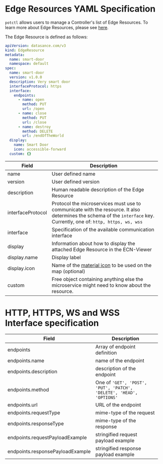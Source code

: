 # Edge Resources YAML Specification

`potctl` allows users to manage a Controller's list of Edge Resources. To learn more about Edge Resources,
please see [here](../agent-management/edge-resources).

The Edge Resource is defined as follows:

```yaml
apiVersion: datasance.com/v3
kind: EdgeResource
metadata:
  name: smart-door
  namespace: default
spec:
  name: smart-door
  version: v1.0.0
  description: Very smart door
  interfaceProtocol: https
  interface:
    endpoints:
      - name: open
        method: PUT
        url: /open
      - name: close
        method: PUT
        url: /close
      - name: destroy
        method: DELETE
        url: /endOfTheWorld
  display:
    name: Smart Door
    icon: accessible-forward
  custom: {}
```

| Field             | Description                                                                                                                                                           |
| ----------------- | --------------------------------------------------------------------------------------------------------------------------------------------------------------------- |
| name              | User defined name                                                                                                                                                     |
| version           | User defined version                                                                                                                                                  |
| description       | Human readable description of the Edge Resource                                                                                                                       |
| interfaceProtocol | Protocol the microservices must use to communicate with the resource. It also determines the schema of the `interface` key. Currently, one of: `http, https, ws, wss` |
| interface         | Specification of the available communication interface                                                                                                                |
| display           | Information about how to display the attached Edge Resource in the ECN-Viewer                                                                                         |
| display.name      | Display label                                                                                                                                                         |
| display.icon      | Name of the [material icon](https://material.io/resources/icons/?style=baseline) to be used on the map (optional)                                                     |  |
| custom            | Free object containing anything else the microservice might need to know about the resource.                                                                          |

# HTTP, HTTPS, WS and WSS Interface specification

| Field                            | Description                                                         |
| -------------------------------- | ------------------------------------------------------------------- |
| endpoints                        | Array of endpoint definition                                        |
| endpoints.name                   | name of the endpoint                                                |
| endpoints.description            | description of the endpoint                                         |
| endpoints.method                 | One of `'GET', 'POST', 'PUT', 'PATCH', 'DELETE', 'HEAD', 'OPTIONS'` |
| endpoints.url                    | URL of the endpoint                                                 |
| endpoints.requestType            | mime-type of the request                                            |
| endpoints.responseType           | mime-type of the response                                           |
| endpoints.requestPayloadExample  | stringified request payload example                                 |
| endpoints.responsePayloadExample | stringified response payload example                                |


<EditPageAdmonition />
